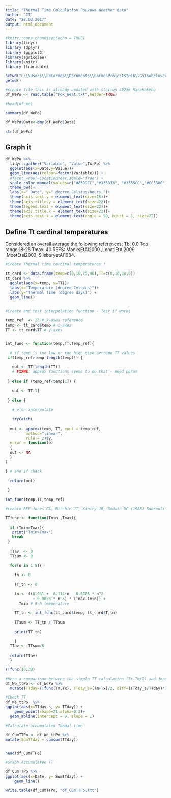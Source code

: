 ```yaml
---
title: "Thermal Time Calculation Poukawa Weather data"
author: "CT"
date: "28.03.2017"
output: html_document
---
```


```r
#knitr::opts_chunk$set(echo = TRUE)
library(tidyr)
library (dplyr)
library (ggplot2)
library(agricolae)
library(knitr)
library (lubridate)

```



```r
setwd("C:\\Users\\EdCarmen\\Documents\\CarmenProjects2016\\GitSubclover\\Pok_weather")
getwd()

#create file this is already updated with station 40256 Marakakeho
df_WePo <- read.table("Pok_Weat.txt",header=TRUE)

#head(df_We)

summary(df_WePo)
```



```r

df_WePo$Date<-dmy(df_WePo$Date)

str(df_WePo)

```

## Graph it 

```r

df_WePo %>%
  tidyr::gather("Variable", "Value",Tx:Pp) %>%
  ggplot(aes(x=Date,y=Value))+
  geom_line(aes(colour=factor(Variable))) +
  #facet_wrap(~LocationYear,scale="free") +
  scale_color_manual(values=c("#8399CC","#333333", "#3355CC","#CC3300"))+
  theme_bw()+
  labs(x=" Date", y=" degree Celsius/hours ")+
  theme(axis.text.y = element_text(size=18))+
  theme(axis.title.y = element_text(size=22))+
  theme(legend.text = element_text(size=22))+
  theme(axis.title.x = element_text(size=22))+
  theme(axis.text.x = element_text(angle = 90, hjust = 1, size=22)) 


```

## Define Tt cardinal temperatures

Considered an overall average the following references:
Tb: 0.0
Top range:18-25
Tmax: 40
REFS: MonksEtAl2009	,LonatiEtAl2009	,MootEtal2003, SilsburyetAl1984. 
							


```r

#Create Thermal time cardinal temperatures ! 

tt_card <- data.frame(temp=c(0,18,25,40),TT=c(0,18,18,0))
tt_card %>%
  ggplot(aes(x=temp, y=TT))+
  labs(x="Temperature (degree Celsius)")+
  labs(y="Thermal Time (degree days)") +
  geom_line()
  
```

```r

#Create and test interpolation function - Test if works 

temp_ref  <- 25 # x-axes reference
temp <- tt_card$temp # x-axes
TT <- tt_card$TT # y-axes


int_func <- function(temp,TT,temp_ref){

  # if temp is too low or too high give extreme TT values
 if(temp_ref>temp[length(temp)]) {
   
   out <- TT[length(TT)] 
   # FIXME: approx functions seems to do that - need param
   
 } else if (temp_ref<temp[1]) {
   
   out <- TT[1]
   
 } else {
   
   # else interpolate
   
   tryCatch(  
   
  out <- approx(temp, TT, xout = temp_ref, 
         method="linear", 
         rule = 2)$y,
  error = function(e) 
  {
  out <- NA
  }
) 
  
} # end if check

  return(out)  
  
 }
  
int_func(temp,TT,temp_ref)


```

```r

#create REF Jones CA, Ritchie JT, Kiniry JR, Godwin DC (1986) Subroutine structure.In 'CERES-Maize: A simulation model of maize growth anddevelopment'. (Eds CA Jones, JR Kiniry) pp. 49-194. (Texas A&M University Press: Texas, USA

TTfunc <- function(Tmin ,Tmax){         
 
  if (Tmin>Tmax){
   print("Tmin>Tmax")
   break
 } 
  
  TTav  <- 0
  TTsum <- 0
  
  for(n in 1:8){ 
    
    tn <- 0
    
    TT_tn <- 0
    
    tn <- ((0.931 +  0.114*n - 0.0703 * n^2
            + 0.0053 * n^3) * (Tmax-Tmin)) + 
      Tmin # 8-h temperature
    
    TT_tn <- int_func(tt_card$temp, tt_card$T,tn) 
    
    TTsum <- TT_tn + TTsum
    
    print(TT_tn)
    
    }
  TTav <- TTsum/8
  
  return(TTav)
  }

TTfunc(10,30)

```

```r
#Here a comparison between the simple TT calculation (Tx-Tm/2) and Jones 8 hours calculation
df_We_ttPo <- df_WePo %>%
  mutate(TTday=TTfunc(Tm,Tx), TTday_s=(Tm+Tx)/2, diff=(TTday_s/TTday)*100)

```


```r
#Check TT 
df_We_ttPo  %>% 
ggplot(aes(x=TTday_s, y= TTday)) +
    geom_point(shape=21,alpha=0.2)+
  geom_abline(intercept = 0, slope = 1)

```





```r

#Calculate accumulated Themal time 

df_CumTTPo <- df_We_ttPo %>%
mutate(SumTTday = cumsum(TTday)) 


head(df_CumTTPo)


```

```r
#Graph Accumulated TT 

df_CumTTPo %>% 
ggplot(aes(x=Date, y= SumTTday)) +
    geom_line()


```




```r

write.table(df_CumTTPo, "df_CumTTPo.txt")

```

